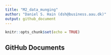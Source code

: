 ```yaml
---
title: "M2_data_munging"
author: "Daniel S. Hain (dsh@business.aau.dk)"
output: github_document
---
```


```r
knitr::opts_chunk$set(echo = TRUE)
```

## GitHub Documents

